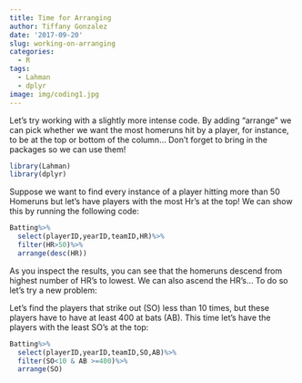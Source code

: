 ```yaml
---
title: Time for Arranging
author: Tiffany Gonzalez
date: '2017-09-20'
slug: working-on-arranging
categories:
  - R
tags:
  - Lahman
  - dplyr
image: img/coding1.jpg
---
```


Let's try working with a slightly more intense code. By adding "arrange" we can pick whether we want the most homeruns hit by a player, for instance, to be at the top or bottom of the column... Don't forget to bring in the packages so we can use them!

```r
library(Lahman)
library(dplyr)
```

Suppose we want to find every instance of a player hitting more than 50 Homeruns but let's have players with the most Hr's at the top! We can show this by running the following code:

```r
Batting%>%
  select(playerID,yearID,teamID,HR)%>%
  filter(HR>50)%>%
  arrange(desc(HR))
```

As you inspect the results, you can see that the homeruns descend from highest number of HR's to lowest. We can also ascend the HR's... To do so let's try a new problem:

Let's find the players that strike out (SO) less than 10 times, but these players have to have at least 400 at bats (AB). This time let's have the players with the least SO's at the top:

```r
Batting%>%
  select(playerID,yearID,teamID,SO,AB)%>%
  filter(SO<10 & AB >=400)%>%
  arrange(SO)
```



